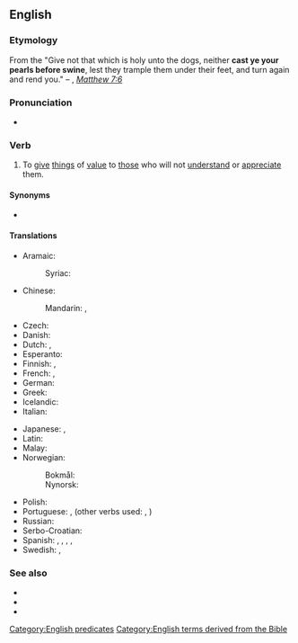 ==English==
{{wikipedia|pearls before swine}}

===Etymology===
From the {{m|en|Bible}} "Give not that which is holy unto the dogs, neither '''cast ye your pearls before swine''', lest they trample them under their feet, and turn again and rend you." – {{l|en|KJV}}, [[s:Bible_(King_James)/Matthew#7:6|''Matthew 7:6'']]

===Pronunciation===
* {{audio|en|en-au-cast pearls before swine.ogg|Audio (AU)}}

===Verb===
{{en-verb|cast<,,cast> pearls before swine}}

# {{lb|en|idiomatic}} To [[give]] [[thing]]s of [[value]] to [[those]] who will not [[understand]] or [[appreciate]] them.

====Synonyms====
* {{l|en|preach to deaf ears}}

====Translations====
{{trans-top|cast pearls before swine}}
* Aramaic:
*: Syriac: {{t-check|arc|[[ܬܪܡܐ]] [[ܡܪܓܢܝܬܐ]] [[ܩܕܡ]] [[ܚܙܝܪܐ]]|tr=tarme’ margānyātā’ qdām ħzīre’|sc=Syrc}} <!-- was "[[ܬܪܡܐ]] [[ܡܪܓܢܝܬܐ]] [[ܩܕܡ]] [[ܚܙܝܪܐ]]" - assumed sum-of-parts; if an idiom, remove the wikilinks to the individual words. see [[User:Kephir/gadgets/xte#Translation_fixing]] -->
* Chinese:
*: Mandarin: {{t+|cmn|對牛彈琴|sc=Hani}}, {{t+|cmn|对牛弹琴|tr=duìniútánqín|sc=Hani|lit=to [[play]] the [[lute]] to [[cattle]]}}
* Czech: {{t+|cs|házet perly sviním}}
* Danish: {{t|da|kaste perler for svin}}
* Dutch: {{t|nl|parels voor de zwijnen}}, {{t|nl|paarlen voor de zwijnen werpen}}
* Esperanto: {{t|eo|ĵeti perlojn antaŭ la porkojn}}
* Finnish: {{t|fi|heittää helmiä sikojen eteen}}, {{t|fi|helmiä sioille}}
* French: {{t+|fr|jeter des perles aux pourceaux}}, {{t+|fr|donner de la confiture à des cochons|lit=to [[give]] [[jam]] to [[pig]]s}}
* German: {{t+|de|Perlen vor die Säue werfen}}
* Greek: {{t|el|μαργαρίτας τοις κυσίν}}
* Icelandic: {{t|is|kasta perlum fyrir svín}}
* Italian: {{t|it|gettare perle ai porci}}
{{trans-mid}}
* Japanese: {{t+|ja|豚に真珠|tr=buta ni shinju}}, {{t+|ja|猫に小判|tr=neko ni koban|lit=[[gold]] [[coin]]s to [[cat]]s}}
* Latin: {{t|la|mittere margaritas ante porcos}}
* Malay: {{t|ms|kera diberi bunga|lit=to give flowers to a monkey}}
* Norwegian:
*: Bokmål: {{t+|nb|kaste perler for svin}}
*: Nynorsk: {{t|nn|kaste perler for svin}}
* Polish: {{t+|pl|rzucać perły przed wieprze}}
* Portuguese: {{t+|pt|dar pérolas a porcos}}, {{t+|pt|jogar pérolas aos porcos}} (other verbs used: {{l|pt|atirar}}, {{l|pt|lançar}})
* Russian: {{t+|ru|мета́ть би́сер пе́ред сви́ньями}}
* Serbo-Croatian: {{t|sh|bacati bisere pred svinje}}
* Spanish: {{t|es|echar perlas a los cerdos}}, {{t|es|dar margaritas a los cerdos|lit=to give [[daisy|daisies]] to pigs}}, {{t|es|echar margaritas a los cerdos|lit=to [[throw]] daisies to pigs}}, {{t|es|no se hizo la miel para la boca del asno}}, {{t|es|Dios da pan a quien no tiene dientes}}
* Swedish: {{t+|sv|kasta pärlor för svin}}, {{t|sv|kasta pärlor för svinen}}
{{trans-bottom}}

===See also===
* {{l|en|caviar to the general}}
* {{l|en|pearls before swine}}
* {{l|en|talk over somebody's head}}

[[Category:English predicates]]
[[Category:English terms derived from the Bible]]